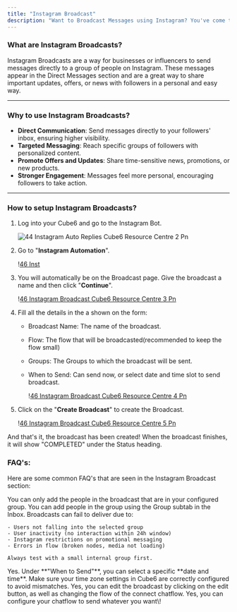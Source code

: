 ```yaml
---
title: "Instagram Broadcast"
description: "Want to Broadcast Messages using Instagram? You've come to the right spot."
---
```


### **What are Instagram Broadcasts?**

Instagram Broadcasts are a way for businesses or influencers to send messages directly to a group of people on Instagram. These messages appear in the Direct Messages section and are a great way to share important updates, offers, or news with followers in a personal and easy way.

---

### **Why to use Instagram Broadcasts?**

- **Direct Communication**: Send messages directly to your followers' inbox, ensuring higher visibility.
- **Targeted Messaging**: Reach specific groups of followers with personalized content.
- **Promote Offers and Updates**: Share time-sensitive news, promotions, or new products.
- **Stronger Engagement**: Messages feel more personal, encouraging followers to take action.

---

### **How to setup Instagram Broadcasts?**

1. Log into your  Cube6 and go to the Instagram Bot.

   ![44 Instagram Auto Replies Cube6 Resource Centre 2 Pn](/images/how-botpenguin-works/instagram-autoreply-feature/44.instagram_auto-replies__Cube6_resource_centre-2.png)
2. Go to "**Instagram Automation**".

   \![46 Inst](/images/how-botpenguin-works/instagram-broadcast/46.instagram_broadcast__Cube6_resource_centre-2.png)
3. You will automatically be on the Broadcast page. Give the broadcast a name and then click "**Continue**".

   \![46 Instagram Broadcast  Cube6 Resource Centre 3 Pn](/images/how-botpenguin-works/instagram-broadcast/46.instagram_broadcast__Cube6_resource_centre-3.png)
4. Fill all the details in the a shown on the form:
   - Broadcast Name: The name of the broadcast.
   - Flow: The flow that will be broadcasted(recommended to keep the flow small)
   - Groups: The Groups to which the broadcast will be sent.
   - When to Send: Can send now, or select date and time slot to send broadcast.

     \![46 Instagram Broadcast  Cube6 Resource Centre 4 Pn](/images/how-botpenguin-works/instagram-broadcast/46.instagram_broadcast__Cube6_resource_centre-4.png)
5. Click on the "**Create Broadcast**" to create the Broadcast.

   \![46 Instagram Broadcast  Cube6 Resource Centre 5 Pn](/images/how-botpenguin-works/instagram-broadcast/46.instagram_broadcast__Cube6_resource_centre-5.png)

And that's it, the broadcast has been created\! When the broadcast finishes, it will show "COMPLETED" under the Status heading.

### **FAQ's:**

Here are some common FAQ's that are seen in the Instagram Broadcast section:

<AccordionGroup>
  <Accordion title="Can I send a broadcast to all my followers?">
    You can only add the people in the broadcast that are in your configured group. You can add people in the group using the Group subtab in the Inbox.
  </Accordion>
  <Accordion title="Why is my broadcast not being delivered to some users?">
    Broadcasts can fail to deliver due to:

    - Users not falling into the selected group
    - User inactivity (no interaction within 24h window)
    - Instagram restrictions on promotional messaging
    - Errors in flow (broken nodes, media not loading)

    Always test with a small internal group first.
  </Accordion>
  <Accordion title="Can I schedule a bradcast to a later time?">
    Yes. Under **"When to Send"**, you can select a specific **date and time**. Make sure your time zone settings in  Cube6 are correctly configured to avoid mismatches.
  </Accordion>
  <Accordion title="Can I edit broadcast after creating it?">
    Yes, you can edit the broadcast by clicking on the edit button, as well as changing the flow of the connect chatflow.
  </Accordion>
  <Accordion title="Can I send broadcasts with images, buttons and carousels?">
    Yes, you can configure your chatflow to send whatever you want\!
  </Accordion>
</AccordionGroup>